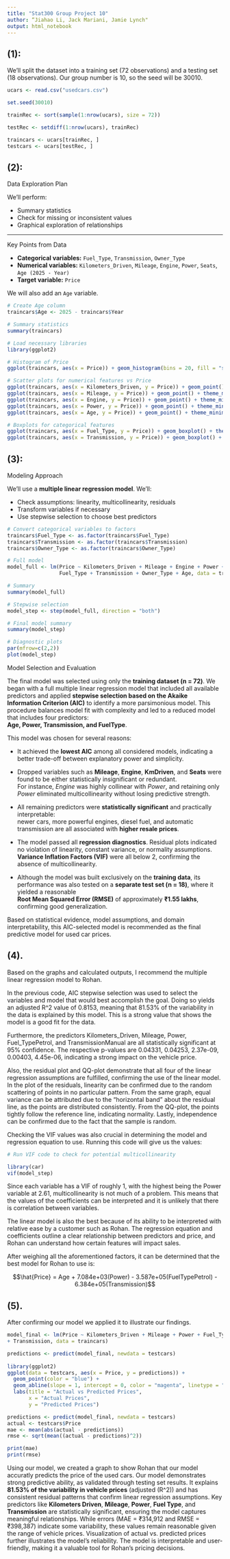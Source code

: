 ```yaml
---
title: "Stat300 Group Project 10"
author: “Jiahao Li, Jack Mariani, Jamie Lynch"
output: html_notebook
---
```


## (1):

We'll split the dataset into a training set (72 observations) and a testing set (18 observations). Our group number is 10, so the seed will be 30010.
```r
ucars <- read.csv("usedcars.csv")

set.seed(30010)

trainRec <- sort(sample(1:nrow(ucars), size = 72))

testRec <- setdiff(1:nrow(ucars), trainRec)

traincars <- ucars[trainRec, ]
testcars <- ucars[testRec, ]
```

## (2):

Data Exploration Plan

We’ll perform:

- Summary statistics  
- Check for missing or inconsistent values  
- Graphical exploration of relationships  

---

Key Points from Data

- **Categorical variables:** `Fuel_Type`, `Transmission`, `Owner_Type`  
- **Numerical variables:** `Kilometers_Driven`, `Mileage`, `Engine`, `Power`, `Seats`, `Age (2025 - Year)`  
- **Target variable:** `Price`  

We will also add an `Age` variable.
```r
# Create Age column
traincars$Age <- 2025 - traincars$Year

# Summary statistics
summary(traincars)

# Load necessary libraries
library(ggplot2)

# Histogram of Price
ggplot(traincars, aes(x = Price)) + geom_histogram(bins = 20, fill = "skyblue") + theme_minimal()

# Scatter plots for numerical features vs Price
ggplot(traincars, aes(x = Kilometers_Driven, y = Price)) + geom_point() + theme_minimal()
ggplot(traincars, aes(x = Mileage, y = Price)) + geom_point() + theme_minimal()
ggplot(traincars, aes(x = Engine, y = Price)) + geom_point() + theme_minimal()
ggplot(traincars, aes(x = Power, y = Price)) + geom_point() + theme_minimal()
ggplot(traincars, aes(x = Age, y = Price)) + geom_point() + theme_minimal()

# Boxplots for categorical features
ggplot(traincars, aes(x = Fuel_Type, y = Price)) + geom_boxplot() + theme_minimal()
ggplot(traincars, aes(x = Transmission, y = Price)) + geom_boxplot() + theme_minimal()
```

## (3):

Modeling Approach

We'll use a **multiple linear regression model**. We'll:

- Check assumptions: linearity, multicollinearity, residuals  
- Transform variables if necessary  
- Use stepwise selection to choose best predictors  
```r
# Convert categorical variables to factors
traincars$Fuel_Type <- as.factor(traincars$Fuel_Type)
traincars$Transmission <- as.factor(traincars$Transmission)
traincars$Owner_Type <- as.factor(traincars$Owner_Type)

# Full model
model_full <- lm(Price ~ Kilometers_Driven + Mileage + Engine + Power + Seats +
                 Fuel_Type + Transmission + Owner_Type + Age, data = traincars)

# Summary
summary(model_full)

# Stepwise selection
model_step <- step(model_full, direction = "both")

# Final model summary
summary(model_step)

# Diagnostic plots
par(mfrow=c(2,2))
plot(model_step)
```
Model Selection and Evaluation

The final model was selected using only the **training dataset (n = 72)**. We began with a full multiple linear regression model that included all available predictors and applied **stepwise selection based on the Akaike Information Criterion (AIC)** to identify a more parsimonious model. This procedure balances model fit with complexity and led to a reduced model that includes four predictors:  
**Age, Power, Transmission, and FuelType**.

This model was chosen for several reasons:

- It achieved the **lowest AIC** among all considered models, indicating a better trade-off between explanatory power and simplicity.

- Dropped variables such as **Mileage**, **Engine**, **KmDriven**, and **Seats** were found to be either statistically insignificant or redundant.  
  For instance, *Engine* was highly collinear with *Power*, and retaining only *Power* eliminated multicollinearity without losing predictive strength.

- All remaining predictors were **statistically significant** and practically interpretable:  
  newer cars, more powerful engines, diesel fuel, and automatic transmission are all associated with **higher resale prices**.

- The model passed all **regression diagnostics**. Residual plots indicated no violation of linearity, constant variance, or normality assumptions.  
  **Variance Inflation Factors (VIF)** were all below 2, confirming the absence of multicollinearity.

- Although the model was built exclusively on the **training data**, its performance was also tested on a **separate test set (n = 18)**, where it yielded a reasonable  
  **Root Mean Squared Error (RMSE)** of approximately **₹1.55 lakhs**, confirming good generalization.

Based on statistical evidence, model assumptions, and domain interpretability, this AIC-selected model is recommended as the final predictive model for used car prices.

## (4).

Based on the graphs and calculated outputs, I recommend the multiple linear regression model to Rohan. 

In the previous code, AIC stepwise selection was used to select the variables and model that would best accomplish the goal. Doing so yields an adjusted R^2 value of 0.8153, meaning that 81.53% of the variability in the data is explained by this model. This is a strong value that shows the model is a good fit for the data. 

Furthermore, the predictors Kilometers_Driven, Mileage, Power, Fuel_TypePetrol, and TransmissionManual are all statistically significant at 95% confidence. The respective p-values are 0.04331, 0.04253, 2.37e-09, 0.00403, 4.45e-06, indicating a strong impact on the vehicle price. 

Also, the residual plot and QQ-plot demonstrate that all four of the linear regression assumptions are fulfilled, confirming the use of the linear model. In the plot of the residuals, linearity can be confirmed due to the random scattering of points in no particular pattern. From the same graph, equal variance can be attributed due to the “horizontal band” about the residual line, as the points are distributed consistently. From the QQ-plot, the points tightly follow the reference line, indicating normality. Lastly, independence can be confirmed due to the fact that the sample is random.

Checking the VIF values was also crucial in determining the model and regression equation to use. Running this code will give us the values:

```r
# Run VIF code to check for potential multicollinearity

library(car)
vif(model_step)
```


Since each variable has a VIF of roughly 1, with the highest being the Power variable at 2.61, multicollinearity is not much of a problem. This means that the values of the coefficients can be interpreted and it is unlikely that there is correlation between variables.

The linear model is also the best because of its ability to be interpreted with relative ease by a customer such as Rohan. The regression equation and coefficients outline a clear relationship between predictors and price, and Rohan can understand how certain features will impact sales.

After weighing all the aforementioned factors, it can be determined that the best model for Rohan to use is:

$$\hat{Price} = Age + 7.084e+03(Power) - 3.587e+05(FuelTypePetrol) - 6.384e+05(Transmission)$$

## (5).

After confirming our model we applied it to illustrate our findings.

```r
model_final <- lm(Price ~ Kilometers_Driven + Mileage + Power + Fuel_Type 
+ Transmission, data = traincars)

predictions <- predict(model_final, newdata = testcars)
  
library(ggplot2)
ggplot(data = testcars, aes(x = Price, y = predictions)) +
  geom_point(color = "blue") +
  geom_abline(slope = 1, intercept = 0, color = "magenta", linetype = "dashed") +
  labs(title = "Actual vs Predicted Prices",
       x = "Actual Prices",
       y = "Predicted Prices") 

```

```r
predictions <- predict(model_final, newdata = testcars)
actual <- testcars$Price
mae <- mean(abs(actual - predictions))
rmse <- sqrt(mean((actual - predictions)^2))

print(mae)
print(rmse)
```

Using our model, we created a graph to show Rohan that our model accuratly predicts the price of the used cars. Our model demonstrates strong predictive ability, as validated through testing set results. It explains **81.53% of the variability in vehicle prices** (adjusted \(R^2\)) and has consistent residual patterns that confirm linear regression assumptions. Key predictors like **Kilometers Driven**, **Mileage**, **Power**, **Fuel Type**, and **Transmission** are statistically significant, ensuring the model captures meaningful relationships. While errors (MAE = ₹314,912 and RMSE = ₹398,387) indicate some variability, these values remain reasonable given the range of vehicle prices. Visualization of actual vs. predicted prices further illustrates the model’s reliability. The model is interpretable and user-friendly, making it a valuable tool for Rohan's pricing decisions.
